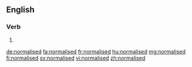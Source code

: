==English==

===Verb===
{{head|en|verb form}}

# {{en-past of|normalise}}

[[de:normalised]]
[[fa:normalised]]
[[fr:normalised]]
[[hu:normalised]]
[[mg:normalised]]
[[fi:normalised]]
[[sv:normalised]]
[[vi:normalised]]
[[zh:normalised]]
